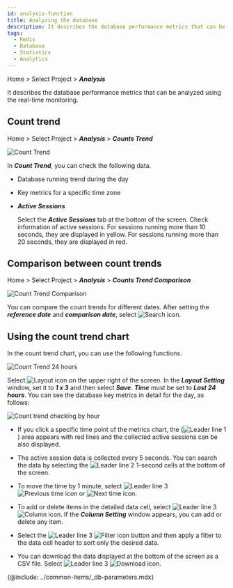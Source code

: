 ```yaml
---
id: analysis-function
title: Analyzing the database
description: It describes the database performance metrics that can be analyzed using the real-time monitoring.
tags:
  - Redis
  - Database
  - Statistics
  - Analytics
---
```


Home > Select Project > **_Analysis_**

It describes the database performance metrics that can be analyzed using the real-time monitoring.

## Count trend

Home > Select Project > **_Analysis_** > **_Counts Trend_**

![Count Trend](/img/db-redis-count-trend.png)

In **_Count Trend_**, you can check the following data.

-   Database running trend during the day

-   Key metrics for a specific time zone

-   **_Active Sessions_**

    Select the **_Active Sessions_** tab at the bottom of the screen. Check information of active sessions. For sessions running more than 10 seconds, they are displayed in <span class='slow'>yellow</span>. For sessions running more than 20 seconds, they are displayed in <span class='vslow'>red</span>.

## Comparison between count trends

Home > Select Project > **_Analysis_** > **_Counts Trend Comparison_**

![Count Trend Comparison](/img/db-redis-compare-count-trend.png)

You can compare the count trends for different dates. After setting the **_reference date_** and **_comparison date_**, select ![Search icon](/img/ico-btn-search.png).

## Using the count trend chart

In the count trend chart, you can use the following functions.

![Count Trend 24 hours](/img/analysis-count-24.png)

Select ![Layout icon](/img/ico-layout-set.svg) on the upper right of the screen. In the **_Layout Setting_** window, set it to **_1 x 3_** and then select **_Save_**. **_Time_** must be set to **_Last 24 hours_**. You can see the database key metrics in detail for the day, as follows:

![Count trend checking by hour](/img/analysis-count-usage.png)

-   If you click a specific time point of the metrics chart, the (![Leader line 1](/img/number-01.png)) area appears with red lines and the collected active sessions can be also displayed. 

-   The active session data is collected every 5 seconds. You can search the data by selecting the ![Leader line 2](/img/number-02.png) 1-second cells at the bottom of the screen.

-   To move the time by 1 minute, select ![Leader line 3](/img/number-03.png) ![Previous time icon](/img/ico-left-time.svg) or ![Next time icon](/img/ico-right-time.svg).

-   To add or delete items in the detailed data cell, select ![Leader line 3](/img/number-03.png) ![Column icon](/img/ico-column-set.svg). If the **_Column Setting_** window appears, you can add or delete any item.

-   Select the ![Leader line 3](/img/number-03.png) ![Filter icon](/img/ico-filter.svg) button and then apply a filter to the data cell header to sort only the desired data.

-   You can download the data displayed at the bottom of the screen as a CSV file. Select ![Leader line 3](/img/number-03.png) ![Download icon](/img/ico-download.svg).

{@include: ../common-items/_db-parameters.mdx} 
